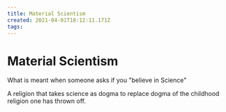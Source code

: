 ```yaml
---
title: Material Scientism
created: 2021-04-01T18:12:11.171Z
tags:
---
```


# Material Scientism

What is meant when someone asks if you "believe in Science"

A religion that takes science as dogma to replace dogma of the childhood religion one has thrown off.
